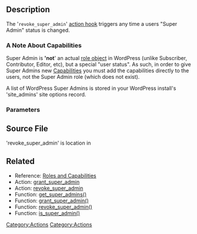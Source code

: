 {{Stub}}
==Description==
The '<tt>revoke_super_admin</tt>' [[Plugin API/Action Reference|action hook]] triggers any time a users "Super Admin" status is changed.

===A Note About Capabilities===
Super Admin is ''''not'''' an actual [[Class_Reference/WP_Role|role object]] in WordPress (unlike Subscriber, Contributor, Editor, etc), but a special "user status". As such, in order to give Super Admins new [[Roles_and_Capabilities#Capabilities|Capabilities]] you must add the capabilities directly to the users, not the Super Admin role (which does not exist). 

A list of WordPress Super Admins is stored in your WordPress install's 'site_admins' site options record.

===Parameters===
{{Parameter|$user_id|int|The user's ID}}

==Source File==
'revoke_super_admin' is location in {{Trac|wp-admin/includes/ms.php}}
[[Category:Actions]]

== Related ==
* Reference: [[Roles and Capabilities]]
* Action: [[Plugin_API/Action_Reference/grant_super_admin|grant_super_admin]]
* Action: [[Plugin_API/Action_Reference/revoke_super_admin|revoke_super_admin]]
* Function: [[Function_Reference/get_super_admins|get_super_admins()]]
* Function: [[Function_Reference/grant_super_admin|grant_super_admin()]]
* Function: [[Function_Reference/revoke_super_admin|revoke_super_admin()]]
* Function: [[Function_Reference/is_super_admin|is_super_admin()]]


[[Category:Actions]]